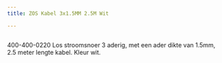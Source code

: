 ```yaml
---
title: ZOS Kabel 3x1.5MM 2.5M Wit

---
```



<Image src={imageProduct} width={imageProduct.width} alt="" />


400-400-0220
Los stroomsnoer 3 aderig, met een ader dikte van 1.5mm, 2.5 meter lengte kabel.
Kleur wit.

